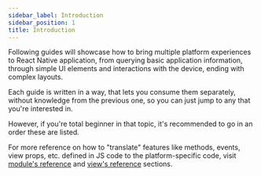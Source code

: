 ```yaml
---
sidebar_label: Introduction
sidebar_position: 1
title: Introduction
---
```


Following guides will showcase how to bring multiple platform experiences to React Native application, from querying basic application information, through simple UI elements and interactions with the device, ending with complex layouts.

Each guide is written in a way, that lets you consume them separately, without knowledge from the previous one, so you can just jump to any that you're interested in.

However, if you're total beginner in that topic, it's recommended to go in an order these are listed.

For more reference on how to "translate" features like methods, events, view props, etc. defined in JS code to the platform-specific code, visit [module's reference](../module-reference/module-intro) and [view's reference](../view-reference/view-intro) sections.
